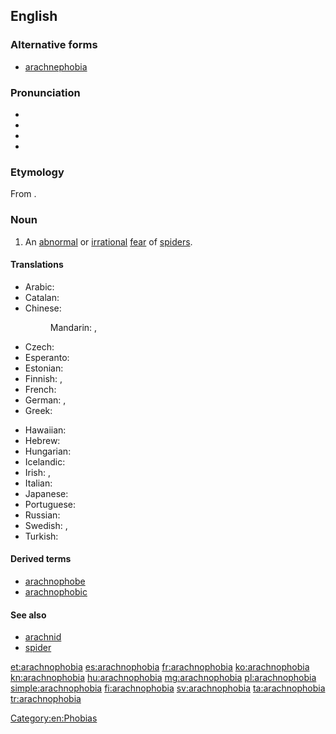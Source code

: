 ==English==
{{wikipedia}}

===Alternative forms===
* [[arachnephobia]]

===Pronunciation===
* {{enPR|a-rach*no-pho*bi-a}}
* {{IPA|/æˌɻæknəˈfəʊbɪə/}}
* {{audio|en-us-arachnophobia.ogg|Audio (US)}}
* {{rhymes|əʊbiə}}

===Etymology===
From {{etyl|grc|en}} {{term|ἀράχνη|tr=arachnē||spider|lang=grc}} {{suffix||phobia}}.

===Noun===
{{en-noun|-|s}}

# An [[abnormal]] or [[irrational]] [[fear]] of [[spider]]s.

====Translations====
{{trans-top|an abnormal or irrational fear of spiders}}
* Arabic: {{t|ar|رهاب العناكب|m|tr=ruhāb al-ʿanākib|sc=Arab}}
* Catalan: {{t-|ca|aracnofòbia|f}}
* Chinese:
*: Mandarin: {{t|cmn|蜘蛛恐懼症|sc=Hani}}, {{t|cmn|蜘蛛恐惧症|tr=zhīzhū kǒngjùzhèng|sc=Hani}}
* Czech: {{t-|cs|arachnofobie|f}}
* Esperanto: {{t-|eo|araneofobio}}
* Estonian: {{t+|et|arahnofoobia}}
* Finnish: {{t|fi|hämähäkkikammo}}, {{t|fi|araknofobia}}
* French: {{t+|fr|arachnophobie}}
* German: {{t|de|Arachnophobie|f}}, {{t|de|Spinnenangst|f}}
* Greek: {{t|el|αραχνοφοβία|f|tr=arachnofovía|sc=Grek}}
{{trans-mid}}
* Hawaiian: {{tø|haw|kipona makaʻu nananana}}
* Hebrew: {{t+|he|ארכנופוביה|f|tr=arakhnofóbya|alt=אָרַכְנוֹפוֹבְּיָה|sc=Hebr}}
* Hungarian: {{t-|hu|araknofóbia}}
* Icelandic: {{t-|is|köngullóafælni|f}}
* Irish: {{t-|ga|aracnafóibe|f}}, {{t-|ga|uamhan damhán alla|m}}
* Italian: {{t+|it|aracnofobia|f}}
* Japanese: {{t|ja|蜘蛛恐怖症|tr=くもきょうふしょう, kumo-kyōfushō}}
* Portuguese: {{t+|pt|aracnofobia|f}}
* Russian: {{t-|ru|арахнофобия|f|sc=Cyrl|alt=арахнофо́бия|tr=araxnofóbija}}
* Swedish: {{t-|sv|arachnofobi|c}}, {{t-|sv|spindelfobi|c}}
* Turkish: {{t+|tr|araknofobi}}
{{trans-bottom}}

====Derived terms====
* [[arachnophobe]]
* [[arachnophobic]]

====See also====
* [[arachnid]]
* [[spider]]

[[Category:en:Phobias]]

[[et:arachnophobia]]
[[es:arachnophobia]]
[[fr:arachnophobia]]
[[ko:arachnophobia]]
[[kn:arachnophobia]]
[[hu:arachnophobia]]
[[mg:arachnophobia]]
[[pl:arachnophobia]]
[[simple:arachnophobia]]
[[fi:arachnophobia]]
[[sv:arachnophobia]]
[[ta:arachnophobia]]
[[tr:arachnophobia]]